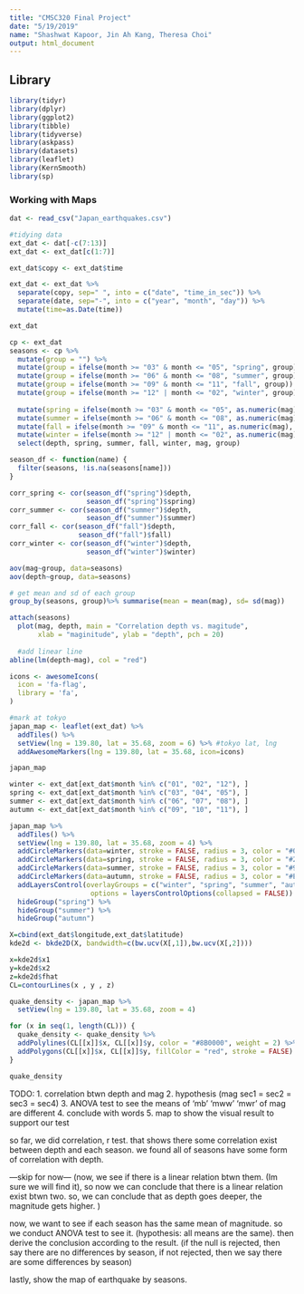 ```yaml
---
title: "CMSC320 Final Project"
date: "5/19/2019"
name: "Shashwat Kapoor, Jin Ah Kang, Theresa Choi"
output: html_document
---
```


## Library

```r
library(tidyr)
library(dplyr)
library(ggplot2)
library(tibble)
library(tidyverse)
library(askpass)
library(datasets)
library(leaflet)
library(KernSmooth)
library(sp)
```

### Working with Maps

```r
dat <- read_csv("Japan_earthquakes.csv")

#tidying data
ext_dat <- dat[-c(7:13)] 
ext_dat <- ext_dat[c(1:7)]

ext_dat$copy <- ext_dat$time

ext_dat <- ext_dat %>%
  separate(copy, sep=" ", into = c("date", "time_in_sec")) %>%
  separate(date, sep="-", into = c("year", "month", "day")) %>%
  mutate(time=as.Date(time))

ext_dat
```

```r

cp <- ext_dat
seasons <- cp %>% 
  mutate(group = "") %>%
  mutate(group = ifelse(month >= "03" & month <= "05", "spring", group)) %>% 
  mutate(group = ifelse(month >= "06" & month <= "08", "summer", group)) %>% 
  mutate(group = ifelse(month >= "09" & month <= "11", "fall", group)) %>% 
  mutate(group = ifelse(month >= "12" | month <= "02", "winter", group)) %>%
  
  mutate(spring = ifelse(month >= "03" & month <= "05", as.numeric(mag), NA)) %>% 
  mutate(summer = ifelse(month >= "06" & month <= "08", as.numeric(mag), NA)) %>% 
  mutate(fall = ifelse(month >= "09" & month <= "11", as.numeric(mag), NA)) %>% 
  mutate(winter = ifelse(month >= "12" | month <= "02", as.numeric(mag), NA)) %>%
  select(depth, spring, summer, fall, winter, mag, group)

season_df <- function(name) {
  filter(seasons, !is.na(seasons[name]))
}

corr_spring <- cor(season_df("spring")$depth,
                   season_df("spring")$spring)
corr_summer <- cor(season_df("summer")$depth,
                   season_df("summer")$summer)
corr_fall <- cor(season_df("fall")$depth,
                 season_df("fall")$fall)
corr_winter <- cor(season_df("winter")$depth,
                   season_df("winter")$winter)

aov(mag~group, data=seasons)
aov(depth~group, data=seasons)

# get mean and sd of each group
group_by(seasons, group)%>% summarise(mean = mean(mag), sd= sd(mag))
```

```r
attach(seasons)
  plot(mag, depth, main = "Correlation depth vs. magitude",
       xlab = "maginitude", ylab = "depth", pch = 20)
  
  #add linear line
abline(lm(depth~mag), col = "red")
```

```r
icons <- awesomeIcons(
  icon = 'fa-flag',
  library = 'fa',
)

#mark at tokyo
japan_map <- leaflet(ext_dat) %>%
  addTiles() %>%
  setView(lng = 139.80, lat = 35.68, zoom = 6) %>% #tokyo lat, lng
  addAwesomeMarkers(lng = 139.80, lat = 35.68, icon=icons)

japan_map
```

```r
winter <- ext_dat[ext_dat$month %in% c("01", "02", "12"), ]
spring <- ext_dat[ext_dat$month %in% c("03", "04", "05"), ]
summer <- ext_dat[ext_dat$month %in% c("06", "07", "08"), ]
autumn <- ext_dat[ext_dat$month %in% c("09", "10", "11"), ]

japan_map %>%
  addTiles() %>%
  setView(lng = 139.80, lat = 35.68, zoom = 4) %>%
  addCircleMarkers(data=winter, stroke = FALSE, radius = 3, color = "#0080FF", group = "winter") %>%
  addCircleMarkers(data=spring, stroke = FALSE, radius = 3, color = "#29AB87", group = "spring") %>%
  addCircleMarkers(data=summer, stroke = FALSE, radius = 3, color = "#999900", group = "summer") %>%
  addCircleMarkers(data=autumn, stroke = FALSE, radius = 3, color = "#EA3C53", group = "autumn") %>%
  addLayersControl(overlayGroups = c("winter", "spring", "summer", "autumn"),
                    options = layersControlOptions(collapsed = FALSE)) %>%
  hideGroup("spring") %>%
  hideGroup("summer") %>%
  hideGroup("autumn")
```

```r
X=cbind(ext_dat$longitude,ext_dat$latitude)
kde2d <- bkde2D(X, bandwidth=c(bw.ucv(X[,1]),bw.ucv(X[,2])))

x=kde2d$x1
y=kde2d$x2
z=kde2d$fhat
CL=contourLines(x , y , z)

quake_density <- japan_map %>%
  setView(lng = 139.80, lat = 35.68, zoom = 4)

for (x in seq(1, length(CL))) {
  quake_density <- quake_density %>%
  addPolylines(CL[[x]]$x, CL[[x]]$y, color = "#8B0000", weight = 2) %>%
  addPolygons(CL[[x]]$x, CL[[x]]$y, fillColor = "red", stroke = FALSE)
}

quake_density
```

TODO: 
1. correlation btwn depth and mag
2. hypothesis (mag sec1 = sec2 = sec3 = sec4)
3. ANOVA test to see the means of 'mb' 'mww' 'mwr' of mag are different
4. conclude with words
5. map to show the visual result to support our test 


so far, we did correlation, r test. that shows there some correlation exist between depth and each season. we found all of seasons have some form of correlation with depth.

---skip for now---
(now, we see if there is a linear relation btwn them. (Im sure we will find it), so now we can conclude that there is a linear relation exist btwn two. so, we can conclude that as depth goes deeper, the magnitude gets higher. )

now, we want to see if each season has the same mean of magnitude. so we conduct ANOVA test to see it. (hypothesis: all means are the same).
then derive the conclusion according to the result. 
(if the null is rejected, then say there are no differences by season, 
 if not rejected, then we say there are some differences by season)

lastly, show the map of earthquake by seasons.
